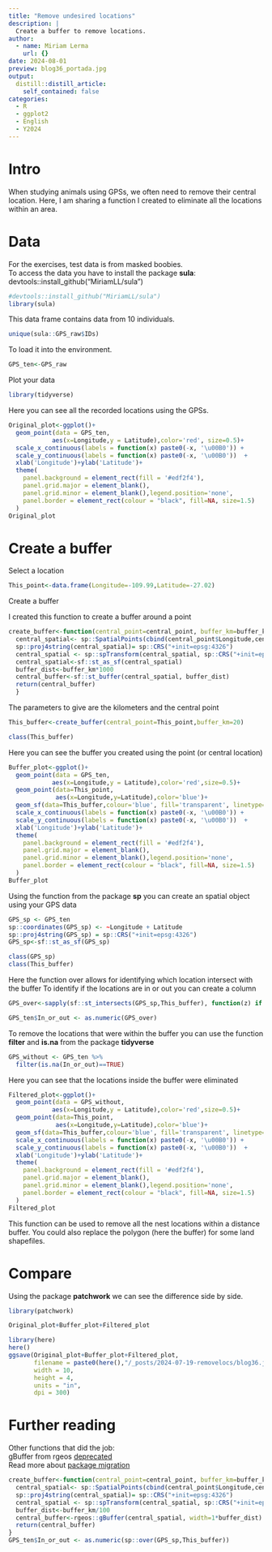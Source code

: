 ```yaml
---
title: "Remove undesired locations"
description: |
  Create a buffer to remove locations.
author:
  - name: Miriam Lerma
    url: {}
date: 2024-08-01
preview: blog36_portada.jpg
output:
  distill::distill_article:
    self_contained: false
categories:
  - R
  - ggplot2
  - English
  - Y2024
---
```


# Intro

When studying animals using GPSs, we often need to remove their central location.
Here, I am sharing a function I created to eliminate all the locations within an area.

# Data 

For the exercises, test data is from masked boobies. <br>
To access the data you have to install the package **sula**: devtools::install_github("MiriamLL/sula")

```r
#devtools::install_github("MiriamLL/sula")
library(sula)
```

This data frame contains data from 10 individuals.

```r
unique(sula::GPS_raw$IDs)
```

To load it into the environment.

```r
GPS_ten<-GPS_raw
```

Plot your data

```r
library(tidyverse)
```

Here you can see all the recorded locations using the GPSs.

```r
Original_plot<-ggplot()+
  geom_point(data = GPS_ten,
            aes(x=Longitude,y = Latitude),color='red', size=0.5)+
  scale_x_continuous(labels = function(x) paste0(-x, '\u00B0')) +
  scale_y_continuous(labels = function(x) paste0(-x, '\u00B0'))  +
  xlab('Longitude')+ylab('Latitude')+
  theme(
    panel.background = element_rect(fill = '#edf2f4'),
    panel.grid.major = element_blank(),
    panel.grid.minor = element_blank(),legend.position='none',
    panel.border = element_rect(colour = "black", fill=NA, size=1.5)
  )
Original_plot
```


# Create a buffer

Select a location

```r
This_point<-data.frame(Longitude=-109.99,Latitude=-27.02)
```

Create a buffer

I created this function to create a buffer around a point

```r
create_buffer<-function(central_point=central_point, buffer_km=buffer_km){
  central_spatial<- sp::SpatialPoints(cbind(central_point$Longitude,central_point$Latitude)) 
  sp::proj4string(central_spatial)= sp::CRS("+init=epsg:4326") 
  central_spatial <- sp::spTransform(central_spatial, sp::CRS("+init=epsg:4326"))
  central_spatial<-sf::st_as_sf(central_spatial)
  buffer_dist<-buffer_km*1000
  central_buffer<-sf::st_buffer(central_spatial, buffer_dist)
  return(central_buffer)
  }
```

The parameters to give are the kilometers and the central point

```r
This_buffer<-create_buffer(central_point=This_point,buffer_km=20)
```

```r
class(This_buffer)
```


Here you can see the buffer you created using the point (or central location)

```r
Buffer_plot<-ggplot()+
  geom_point(data = GPS_ten,
            aes(x=Longitude,y = Latitude),color='red',size=0.5)+
  geom_point(data=This_point,
             aes(x=Longitude,y=Latitude),color='blue')+
  geom_sf(data=This_buffer,colour='blue', fill='transparent', linetype='dashed')+
  scale_x_continuous(labels = function(x) paste0(-x, '\u00B0')) +
  scale_y_continuous(labels = function(x) paste0(-x, '\u00B0'))  +
  xlab('Longitude')+ylab('Latitude')+
  theme(
    panel.background = element_rect(fill = '#edf2f4'),
    panel.grid.major = element_blank(),
    panel.grid.minor = element_blank(),legend.position='none',
    panel.border = element_rect(colour = "black", fill=NA, size=1.5)
  )
Buffer_plot
```



Using the function from the package **sp** you can create an spatial object using your GPS data

```r
GPS_sp <- GPS_ten
sp::coordinates(GPS_sp) <- ~Longitude + Latitude
sp::proj4string(GPS_sp) = sp::CRS("+init=epsg:4326")
GPS_sp<-sf::st_as_sf(GPS_sp)
```

```r
class(GPS_sp)
class(This_buffer)
```

Here the function over allows for identifying which location intersect with the buffer
To identify if the locations are in or out you can create a column

```r
GPS_over<-sapply(sf::st_intersects(GPS_sp,This_buffer), function(z) if (length(z)==0) NA_integer_ else z[1])
```

```r
GPS_ten$In_or_out <- as.numeric(GPS_over)
```

To remove the locations that were within the buffer you can use the function **filter** and **is.na** from the package **tidyverse**

```r
GPS_without <- GPS_ten %>%
  filter(is.na(In_or_out)==TRUE)
```

Here you can see that the locations inside the buffer were eliminated

```r
Filtered_plot<-ggplot()+
  geom_point(data = GPS_without,
            aes(x=Longitude,y = Latitude),color='red',size=0.5)+
  geom_point(data=This_point,
             aes(x=Longitude,y=Latitude),color='blue')+
  geom_sf(data=This_buffer,colour='blue', fill='transparent', linetype='dashed')+
  scale_x_continuous(labels = function(x) paste0(-x, '\u00B0')) +
  scale_y_continuous(labels = function(x) paste0(-x, '\u00B0'))  +
  xlab('Longitude')+ylab('Latitude')+
  theme(
    panel.background = element_rect(fill = '#edf2f4'),
    panel.grid.major = element_blank(),
    panel.grid.minor = element_blank(),legend.position='none',
    panel.border = element_rect(colour = "black", fill=NA, size=1.5)
  )
Filtered_plot
```


This function can be used to remove all the nest locations within a distance buffer.
You could also replace the polygon (here the buffer) for some land shapefiles.


# Compare

Using the package **patchwork** we can see the difference side by side.

```r
library(patchwork)
```

```r
Original_plot+Buffer_plot+Filtered_plot
```

```r
library(here)
here()
ggsave(Original_plot+Buffer_plot+Filtered_plot,
       filename = paste0(here(),"/_posts/2024-07-19-removelocs/blog36.jpg"),
       width = 10, 
       height = 4, 
       units = "in",
       dpi = 300)
```

# Further reading

Other functions that did the job:   
gBuffer from rgeos [deprecated](https://cran.r-project.org/web/packages/rgeos/index.html)  
Read more about [package migration](https://github.com/r-spatial/sf/wiki/migrating)



```r
create_buffer<-function(central_point=central_point, buffer_km=buffer_km){
  central_spatial<- sp::SpatialPoints(cbind(central_point$Longitude,central_point$Latitude)) 
  sp::proj4string(central_spatial)= sp::CRS("+init=epsg:4326") 
  central_spatial <- sp::spTransform(central_spatial, sp::CRS("+init=epsg:4326"))
  buffer_dist<-buffer_km/100
  central_buffer<-rgeos::gBuffer(central_spatial, width=1*buffer_dist)
  return(central_buffer)
}
GPS_ten$In_or_out <- as.numeric(sp::over(GPS_sp,This_buffer))
```



